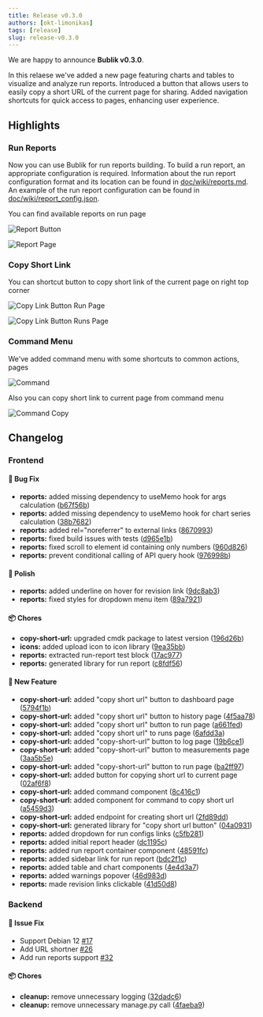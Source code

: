 ```yaml
---
title: Release v0.3.0
authors: [okt-limonikas]
tags: [release]
slug: release-v0.3.0
---
```


We are happy to announce **Bublik v0.3.0**.

<!--truncate-->

In this relaese we've added a new page featuring charts and tables to visualize and analyze run reports. Introduced a button that allows users to easily copy a short URL of the current page for sharing.
Added navigation shortcuts for quick access to pages, enhancing user experience.

## Highlights

### Run Reports

Now you can use Bublik for run reports building. To build a run report, an appropriate configuration is required. Information about the run report configuration format and its location can be found in [doc/wiki/reports.md](https://github.com/ts-factory/bublik/blob/main/doc/wiki/reports.md). An example of the run report configuration can be found in [doc/wiki/report_config.json](https://github.com/ts-factory/bublik/blob/main/doc/wiki/report_config.json).

You can find available reports on run page

![Report Button](./img/report-1.webp)

![Report Page](./img/report-2.webp)

### Copy Short Link

You can shortcut button to copy short link of the current page on right top corner

![Copy Link Button Run Page](./img/copy-1.webp)

![Copy Link Button Runs Page](./img/copy-2.webp)

### Command Menu

We've added command menu with some shortcuts to common actions, pages

![Command](./img/cmd-1.webp)

Also you can copy short link to current page from command menu

![Command Copy](./img/cmd-2.webp)

## Changelog

### Frontend

#### 🐛 Bug Fix

- **reports:** added missing dependency to useMemo hook for args calculation ([b67f56b](https://github.com/ts-factory/bublik-ui/commit/b67f56bf8378c5556eaedce4553f0f40cb99e7bb))
- **reports:** added missing dependency to useMemo hook for chart series calculation ([38b7682](https://github.com/ts-factory/bublik-ui/commit/38b7682b700d5ad82430219adfce7858d0009b40))
- **reports:** added rel="noreferrer" to external links ([8670993](https://github.com/ts-factory/bublik-ui/commit/867099344a49554f29899729860d032969e20aa7))
- **reports:** fixed build issues with tests ([d965e1b](https://github.com/ts-factory/bublik-ui/commit/d965e1b6692939c2b92775659cbb208df7c4d425))
- **reports:** fixed scroll to element id containing only numbers ([960d826](https://github.com/ts-factory/bublik-ui/commit/960d826842271495710927543bf0d46f2c0b948c))
- **reports:** prevent conditional calling of API query hook ([976998b](https://github.com/ts-factory/bublik-ui/commit/976998be71777a01290482fd0ffd50aca09d1ce1))

#### 💅 Polish

- **reports:** added underline on hover for revision link ([9dc8ab3](https://github.com/ts-factory/bublik-ui/commit/9dc8ab3ff464eeb72dc2675ed3cf8e8a0ce73b2a))
- **reports:** fixed styles for dropdown menu item ([89a7921](https://github.com/ts-factory/bublik-ui/commit/89a7921867a4be3710a06cbb4ee8f420d027257d))

#### 📦 Chores

- **copy-short-url:** upgraded cmdk package to latest version ([196d26b](https://github.com/ts-factory/bublik-ui/commit/196d26bddd609e802705f20a5cf5ace1b676a598))
- **icons:** added upload icon to icon library ([9ea35bb](https://github.com/ts-factory/bublik-ui/commit/9ea35bb226ba1c4b7b5812342bea7a771e7521d6))
- **reports:** extracted run-report test block ([17ac977](https://github.com/ts-factory/bublik-ui/commit/17ac97789e9b34e738761faa2d8bd93687eb2fb3))
- **reports:** generated library for run report ([c8fdf56](https://github.com/ts-factory/bublik-ui/commit/c8fdf56646407d7d9a0e7ef16205754bc26795ff))

#### 🚀 New Feature

- **copy-short-url:** added "copy short url" button to dashboard page ([5794f1b](https://github.com/ts-factory/bublik-ui/commit/5794f1bd990b99029ade8224ecdf6bdaf54f2be9))
- **copy-short-url:** added "copy short url" button to history page ([4f5aa78](https://github.com/ts-factory/bublik-ui/commit/4f5aa785eeb8d9268fba4757d2c80192fc2ea0c6))
- **copy-short-url:** added "copy short url" button to run page ([a661fed](https://github.com/ts-factory/bublik-ui/commit/a661fed0888727398fc44a304cdddd52f9baa501))
- **copy-short-url:** added "copy short url" to runs page ([6afdd3a](https://github.com/ts-factory/bublik-ui/commit/6afdd3a5bcf0896a00e0acab3b3be29438586f93))
- **copy-short-url:** added "copy-short-url" button to log page ([19b6ce1](https://github.com/ts-factory/bublik-ui/commit/19b6ce1316de6cf3c7aedcb3425602e4ab4af4bc))
- **copy-short-url:** added "copy-short-url" button to measurements page ([3aa5b5e](https://github.com/ts-factory/bublik-ui/commit/3aa5b5e7e89acbbb4ab90f8484da9ed1d11c521a))
- **copy-short-url:** added "copy-short-url" button to run page ([ba2ff97](https://github.com/ts-factory/bublik-ui/commit/ba2ff97a93a8961b02c36c9ef92d7f591a5f6105))
- **copy-short-url:** added button for copying short url to current page ([02af6f8](https://github.com/ts-factory/bublik-ui/commit/02af6f8ef0cacd95fef206a4cdba60f5106b08db))
- **copy-short-url:** added command component ([8c416c1](https://github.com/ts-factory/bublik-ui/commit/8c416c1e023585ec6c93d01c205b0489d4373caa))
- **copy-short-url:** added component for command to copy short url ([a5459d3](https://github.com/ts-factory/bublik-ui/commit/a5459d301a0b63059462b824633842e2043bde1a))
- **copy-short-url:** added endpoint for creating short url ([2fd89dd](https://github.com/ts-factory/bublik-ui/commit/2fd89ddf9f379861c29d4e15a45ceff101b1f923))
- **copy-short-url:** generated library for "copy short url button" ([04a0931](https://github.com/ts-factory/bublik-ui/commit/04a093141098c9f6c1cb856656aa81e699f5a3bd))
- **reports:** added dropdown for run configs links ([c5fb281](https://github.com/ts-factory/bublik-ui/commit/c5fb2811ffe8656714d499ef090df4ccd5e09fc6))
- **reports:** added initial report header ([dc1195c](https://github.com/ts-factory/bublik-ui/commit/dc1195c2471d0dbfc1c70d4fc07199d3187947eb))
- **reports:** added run report container component ([48591fc](https://github.com/ts-factory/bublik-ui/commit/48591fc4d874ddceb0bf614efa6c9de6e72d1ce4))
- **reports:** added sidebar link for run report ([bdc2f1c](https://github.com/ts-factory/bublik-ui/commit/bdc2f1c9aadd5892b65ea7c1ae614c341027bc68))
- **reports:** added table and chart components ([4e4d3a7](https://github.com/ts-factory/bublik-ui/commit/4e4d3a75d17c8c03f6b898265b65d4d4333fc42a))
- **reports:** added warnings popover ([46d983d](https://github.com/ts-factory/bublik-ui/commit/46d983dad714768c6f6676d1b4d1dba4c22c8dcd))
- **reports:** made revision links clickable ([41d50d8](https://github.com/ts-factory/bublik-ui/commit/41d50d8dbb44d47e1daf735d64ad0beedfe264e9))

### Backend

#### 🔨 Issue Fix

- Support Debian 12 [#17](https://github.com/ts-factory/bublik/issues/17)
- Add URL shortner [#26](https://github.com/ts-factory/bublik/issues/26)
- Add run reports support [#32](https://github.com/ts-factory/bublik/issues/32)

#### 📦 Chores

- **cleanup:** remove unnecessary logging ([32dadc6](https://github.com/ts-factory/bublik/commit/32dadc6cc862f3a7b38b8be4efa5cd9d90bb4a34))
- **cleanup:** remove unnecessary manage.py call ([4faeba9](https://github.com/ts-factory/bublik/commit/4faeba97b3763ed8ef1291ba2127e81be5f4a036))
